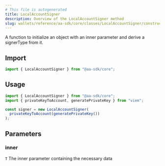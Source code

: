 ```yaml
---
# This file is autogenerated
title: LocalAccountSigner
description: Overview of the LocalAccountSigner method
slug: wallets/reference/aa-sdk/core/classes/LocalAccountSigner/constructor
---
```


A function to initialize an object with an inner parameter and derive a signerType from it.

## Import

```ts
import { LocalAccountSigner } from "@aa-sdk/core";
```

## Usage

```ts
import { LocalAccountSigner } from "@aa-sdk/core";
import { privateKeyToAccount, generatePrivateKey } from "viem";

const signer = new LocalAccountSigner(
  privateKeyToAccount(generatePrivateKey())
);
```

## Parameters

### inner

`T`
The inner parameter containing the necessary data
